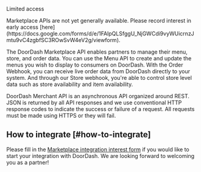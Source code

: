 Limited access

<Warning>
Marketplace APIs are not yet generally available. Please record interest in early access [here](https://docs.google.com/forms/d/e/1FAIpQLSfggU_NjGWCdi9vyWUicrnzJmtu9vC4zgbfSC3ROwSvW4eV2g/viewform).
</Warning>

The DoorDash Marketplace API enables partners to manage their menu, store, and order data. You can use the Menu API to create and update the menus you wish to display to consumers on DoorDash. With the Order Webhook, you can receive live order data from DoorDash directly to your system. And through our Store webhook, you're able to control store level data such as store availability and item availability.

DoorDash Merchant API is an asynchronous API organized around REST. JSON is returned by all API responses and we use conventional HTTP response codes to indicate the success or failure of a request. All requests must be made using HTTPS or they will fail.

## How to integrate \[#how-to-integrate]

Please fill in the [Marketplace integration interest form](https://docs.google.com/forms/d/e/1FAIpQLSfggU_NjGWCdi9vyWUicrnzJmtu9vC4zgbfSC3ROwSvW4eV2g/viewform) if you would like to start your integration with DoorDash. We are looking forward to welcoming you as a partner!
